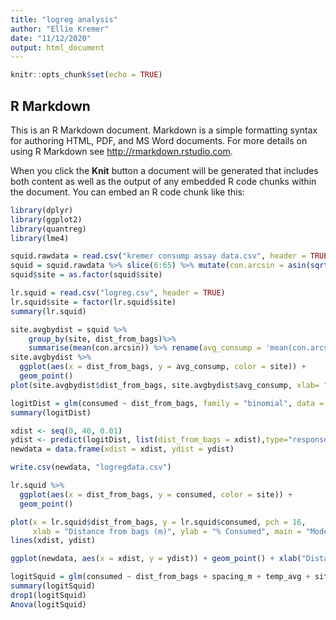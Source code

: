 ```yaml
---
title: "logreg analysis"
author: "Ellie Kremer"
date: "11/12/2020"
output: html_document
---
```


```r
knitr::opts_chunk$set(echo = TRUE)
```

## R Markdown

This is an R Markdown document. Markdown is a simple formatting syntax for authoring HTML, PDF, and MS Word documents. For more details on using R Markdown see <http://rmarkdown.rstudio.com>.

When you click the **Knit** button a document will be generated that includes both content as well as the output of any embedded R code chunks within the document. You can embed an R code chunk like this:
```r
library(dplyr)
library(ggplot2)
library(quantreg)
library(lme4)
```

```r
squid.rawdata = read.csv("kremer consump assay data.csv", header = TRUE)
squid = squid.rawdata %>% slice(6:65) %>% mutate(con.arcsin = asin(sqrt(consump)))
squid$site = as.factor(squid$site)

lr.squid = read.csv("logreg.csv", header = TRUE)
lr.squid$site = factor(lr.squid$site)
summary(lr.squid)

```

```r
site.avgbydist = squid %>% 
    group_by(site, dist_from_bags)%>% 
    summarise(mean(con.arcsin)) %>% rename(avg_consump = 'mean(con.arcsin)')
site.avgbydist %>% 
  ggplot(aes(x = dist_from_bags, y = avg_consump, color = site)) + 
  geom_point()
plot(site.avgbydist$dist_from_bags, site.avgbydist$avg_consump, xlab= "Distance from bags (m)", ylab="% Consumed", pch = 19, col = site.avgbydist$site)
```


```r
logitDist = glm(consumed ~ dist_from_bags, family = "binomial", data = lr.squid)
summary(logitDist)
```

```r
xdist <- seq(0, 40, 0.01)
ydist <- predict(logitDist, list(dist_from_bags = xdist),type="response")
newdata = data.frame(xdist = xdist, ydist = ydist)

write.csv(newdata, "logregdata.csv")
```


```r
lr.squid %>% 
  ggplot(aes(x = dist_from_bags, y = consumed, color = site)) + 
  geom_point() 
```

```r
plot(x = lr.squid$dist_from_bags, y = lr.squid$consumed, pch = 16,
     xlab = "Distance from bags (m)", ylab = "% Consumed", main = "Modeling Consumption over Distance")
lines(xdist, ydist)

```
```r
ggplot(newdata, aes(x = xdist, y = ydist)) + geom_point() + xlab("Distance from bags (m)") + ylab("% Consumed") + labs(title = "Logistic regression of Consumption over Distance")

```

```r
logitSquid = glm(consumed ~ dist_from_bags + spacing_m + temp_avg + site, family = "binomial", data = lr.squid)
summary(logitSquid)
drop1(logitSquid)
Anova(logitSquid)

```

